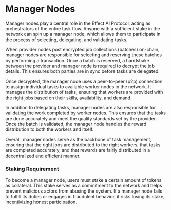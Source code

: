 
# Manager Nodes
Manager nodes play a central role in the Effect AI Protocol, acting as orchestrators of the entire task flow. Anyone with a sufficient stake in the network can spin up a manager node, which allows them to participate in the process of selecting, delegating, and validating tasks.

When provider nodes post encrypted job collections (batches) on-chain, manager nodes are responsible for selecting and reserving these batches by performing a transaction. Once a batch is reserved, a handshake between the provider and manager node is required to decrypt the job details. This ensures both parties are in sync before tasks are delegated.

Once decrypted, the manager node uses a peer-to-peer (p2p) connection to assign individual tasks to available worker nodes in the network. It manages the distribution of tasks, ensuring that workers are provided with the right jobs based on their skills, availability, and demand.

In addition to delegating tasks, manager nodes are also responsible for validating the work completed by worker nodes. This ensures that the tasks are done accurately and meet the quality standards set by the provider. Once the batch is validated, the manager node handles the reward distribution to both the workers and itself.

Overall, manager nodes serve as the backbone of task management, ensuring that the right jobs are distributed to the right workers, that tasks are completed accurately, and that rewards are fairly distributed in a decentralized and efficient manner.

### Staking Requirement
To become a manager node, users must stake a certain amount of tokens as collateral. This stake serves as a commitment to the network and helps prevent malicious actors from abusing the system. If a manager node fails to fulfill its duties or engages in fraudulent behavior, it risks losing its stake, incentivizing honest participation.

